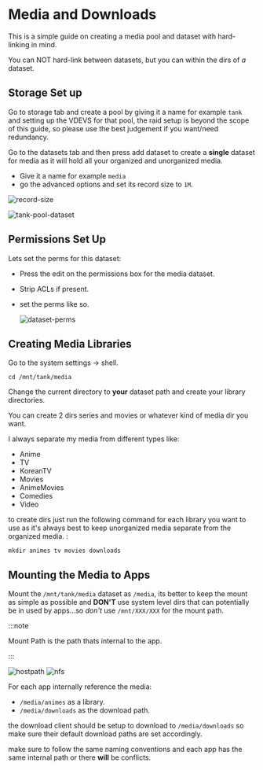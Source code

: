 
# Media and Downloads

This is a simple guide on creating a media pool and dataset with hard-linking in mind.

You can NOT hard-link between datasets, but you can within the dirs of _a_ dataset.

## Storage Set up

Go to storage tab and create a pool by giving it a name for example `tank` and setting up the VDEVS for that pool, the raid setup is beyond the scope of this guide, so please use the best judgement if you want/need redundancy.

Go to the datasets tab and then press add dataset to create a **single** dataset for media as it will hold all your organized and unorganized media.

- Give it a name for example `media`
- go the advanced options and set its record size to `1M`.

![record-size](/img/media-and-downloads/dataset-record-size.png)

![tank-pool-dataset](/img/media-and-downloads/tank-pool.png)

## Permissions Set Up

Lets set the perms for this dataset:

- Press the edit on the permissions box for the media dataset.
- Strip ACLs if present.
- set the perms like so.

  ![dataset-perms](/img/media-and-downloads/media-perms.png)

## Creating Media Libraries

Go to the system settings -> shell.

```console
cd /mnt/tank/media
```

Change the current directory to **your** dataset path and create your library directories.

You can create 2 dirs series and movies or whatever kind of media dir you want.

I always separate my media from different types like:

- Anime
- TV
- KoreanTV
- Movies
- AnimeMovies
- Comedies
- Video

to create dirs just run the following command for each library you want to use as it's always best to keep unorganized media separate from the organized media.
:

```console
mkdir animes tv movies downloads
```

## Mounting the Media to Apps

Mount the `/mnt/tank/media` dataset as  `/media`, its better to keep the mount as simple as possible and **DON'T** use system level dirs that can potentially be in used by apps...so _don't_ use `/mnt/XXX/XXX` for the mount path.

:::note

Mount Path is the path thats internal to the app.

:::

<Tabs>
  <TabItem value="hostpath" label="HostPath" default>
    <img src={require('/img/media-and-downloads/dataset-mount-hostpath.png').default} alt="hostpath" />
  </TabItem>
  <TabItem value="nfs" label="NFS">
    <img src={require('/img/media-and-downloads/dataset-mount-nfs.png').default} alt="nfs" />
  </TabItem>
</Tabs>

For each app internally reference the media:

- `/media/animes` as a library.
- `/media/downloads` as the download path.

the download client should be setup to download to `/media/downloads` so make sure their default download paths are set accordingly.

make sure to follow the same naming conventions and each app has the same internal path or there **will** be conflicts.
